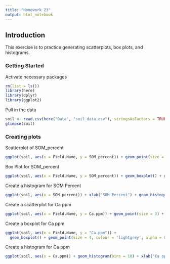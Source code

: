 ```yaml
---
title: "Homework 23"
output: html_notebook
---
```


## Introduction

This exercise is to practice generating scatterplots, box plots, and histograms.

### Getting Started
Activate necessary packages

```r
rm(list = ls())
library(here)
library(dplyr)
library(ggplot2)

```

Pull in the data

```r
soil <- read.csv(here("Data", "soil_data.csv"), stringsAsFactors = TRUE)
glimpse(soil)
```


### Creating plots

Scatterplot of SOM_percent

```r
ggplot(soil, aes(x = Field.Name, y = SOM_percent)) + geom_point(size = 5) + xlab("Field Name") + ylab("SOM Percent")+ theme_bw()
```

Box Plot for SOM_percent

```r
ggplot(soil, aes(x = Field.Name, y = SOM_percent)) + geom_boxplot() + geom_point(size = 3, colour = 'lightgrey', alpha = 0.5) + xlab("Field Name") + ylab("SOM Percent") + theme_bw()
```

Create a histogram for SOM Percent

```r
ggplot(soil, aes(x = SOM_percent)) + xlab("SOM Percent") + geom_histogram(bins = 10)
```

Create a scatterplot for Ca ppm

```r
ggplot(soil, aes(x = Field.Name, y = Ca.ppm)) + geom_point(size = 3) + xlab("Field Name") + ylab("Ca ppm") + theme_bw()
```

Create a boxplot for Ca ppm

```r
ggplot(soil, aes(x = Field.Name, y = "Ca.ppm")) + 
  geom_boxplot() + geom_point(size = 4, colour = 'lightgrey', alpha = 0.5) + xlab("Field Name") + ylab("Ca ppm") + theme_bw()
```

Create a histogram for Ca ppm

```r
ggplot(soil, aes(x = Ca.ppm)) + geom_histogram(bins = 10) + xlab("Ca ppm")
```

